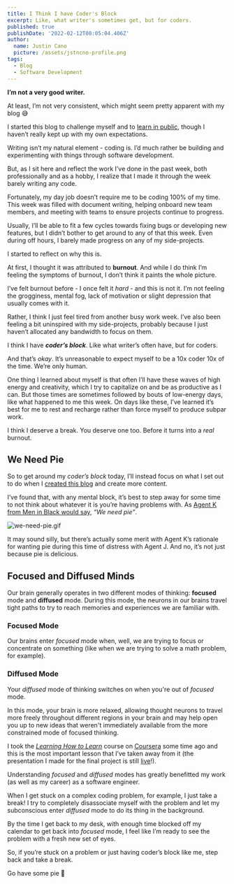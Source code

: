 ```yaml
---
title: I Think I have Coder's Block
excerpt: Like, what writer's sometimes get, but for coders.
published: true
publishDate: '2022-02-12T00:05:04.406Z'
author:
  name: Justin Cano
  picture: /assets/jstncno-profile.png
tags:
  - Blog
  - Software Development
---
```



**I’m not a very good writer.**

At least, I’m not very consistent, which might seem pretty apparent with my blog 😅

I started this blog to challenge myself and to [learn in public](https://www.swyx.io/learn-in-public/), though I haven’t really kept up with my own expectations.

Writing isn’t my natural element - coding is. I’d much rather be building and experimenting with things through software development.

But, as I sit here and reflect the work I’ve done in the past week, both professionally and as a hobby, I realize that I made it through the week barely writing any code.

Fortunately, my day job doesn’t require me to be coding 100% of my time. This week was filled with document writing, helping onboard new team members, and meeting with teams to ensure projects continue to progress.

Usually, I’ll be able to fit a few cycles towards fixing bugs or developing new features, but I didn’t bother to get around to any of that this week. Even during off hours, I barely made progress on any of my side-projects.

I started to reflect on why this is.

<HorizontalRule />

At first, I thought it was attributed to **burnout**. And while I do think I’m feeling the symptoms of burnout, I don’t think it paints the whole picture.

I’ve felt burnout before - I once felt it *hard* - and this is not it. I’m not feeling the grogginess, mental fog, lack of motivation or slight depression that usually comes with it.

Rather, I think I just feel tired from another busy work week. I’ve also been feeling a bit uninspired with my side-projects, probably because I just haven’t allocated any bandwidth to focus on them.

I think I have **_coder’s block_**. Like what writer’s often have, but for coders.

And that’s *okay*. It’s unreasonable to expect myself to be a 10x coder 10x of the time. We’re only human.

One thing I learned about myself is that often I’ll have these waves of high energy and creativity, which I try to capitalize on and be as productive as I can. But those times are sometimes followed by bouts of low-energy days, like what happened to me this week. On days like these, I’ve learned it’s best for me to rest and recharge rather than force myself to produce subpar work.

I think I deserve a break. You deserve one too. Before it turns into a *real* burnout.

## We Need Pie

So to get around my *coder’s block* today, I’ll instead focus on what I set out to do when I [created this blog](https://www.notion.so/blog-hello-world-d39c335ded1b4429b209e6c6abe9b09d) and create more content.

I’ve found that, with any mental block, it’s best to step away for some time to not think about whatever it is you’re having problems with. As [Agent K from Men in Black would say](https://youtu.be/1lX7EuWOi5M), *“We need pie”*.

![we-need-pie.gif](/assets/blog/i-think-i-have-coders-block/we-need-pie.gif)

It may sound silly, but there’s actually some merit with Agent K’s rationale for wanting pie during this time of distress with Agent J. And no, it’s not just because pie is delicious.

## Focused and Diffused Minds

Our brain generally operates in two different modes of thinking: **focused** mode and **diffused** mode. During this mode, the neurons in our brains travel tight paths to try to reach memories and experiences we are familiar with.

### Focused Mode

Our brains enter *focused* mode when, well, we are trying to focus or concentrate on something (like when we are trying to solve a math problem, for example).

### Diffused Mode

Your *diffused* mode of thinking switches on when you're out of *focused* mode.

In this mode, your brain is more relaxed, allowing thought neurons to travel more freely throughout different regions in your brain and may help open you up to new ideas that weren't immediately available from the more constrained mode of focused thinking.

<HorizontalRule />

I took the *[Learning How to Learn](https://www.coursera.org/learn/learning-how-to-learn)* course on [Coursera](https://www.coursera.org/) some time ago and this is the most important lesson that I’ve taken away from it (the presentation I made for the final project is still [live](http://www.jcano.me/learning-how-to-learn)!).

Understanding *focused* and *diffused* modes has greatly benefitted my work (as well as my career) as a software engineer.

When I get stuck on a complex coding problem, for example, I just take a break! I try to completely disassociate myself with the problem and let my subconscious enter *diffused* mode to do its thing in the background.

By the time I get back to my desk, with enough time blocked off my calendar to get back into *focused* mode, I feel like I’m ready to see the problem with a fresh new set of eyes.

So, if you’re stuck on a problem or just having coder’s block like me, step back and take a break.

Go have some pie 🥧